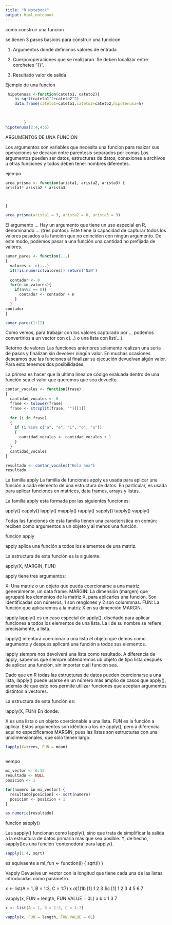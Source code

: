 ---
title: "R Notebook"
output: html_notebook
---


como construir una funcion 

se tienen 3 pasos basicos para construir una funcicon 

1. Argumentos donde definimos valores de entrada

2. Cuerpo:operaciones que se realizaran. Se deben localizar entre corchetes "{}”.
3. Resultado valor de salida 

Ejemplo de una funcion

```{r}


 hipotenusa <-function(cateto1, cateto2){
    h<-sqrt(cateto1^2+cateto2^2)
    data.frame(cateto1=cateto1,cateto2=cateto2,hipotenusa=h)

   
    
        }
hipotenusa(2:4,4:6)


```

ARGUMENTOS DE UNA FUNCION 

Los argumentos son variables que necesita una funcion para reaizar sus operaciones se decaran entre parentesis separados por comas
Los argumentos pueden ser datos, estructuras de datos, conexiones a archivos u otras funciones y todos deben tener nombres diferentes.

ejempo

```{r}
area_prisma <- function(arista1, arista2, arista3) {
arista1* arista2 * arista3



}
```


```{r}
area_prisma(arista1 = 3, arista2 = 6, arista3 = 9)
```
El argumento …
Hay un argumento que tiene un uso especial en R, denominando … (tres puntos). Este tiene la capacidad de capturar todos los valores pasados a la función que no coinciden con ningún argumento. De este modo, podemos pasar a una función una cantidad no prefijada de valores.

```{r}


sumar_pares <- function(...)
{
  valores <- c(...)
  if(!is.numeric(valores)) return('NaN')
 
  contador <- 0
  for(n in valores){
    if(n%%2 == 0){
      contador <- contador + n
    }
  }
contador
}

sumar_pares(1:12)

```

Como vemos, para trabajar con los valores capturado por … podemos convertirlos a un vector con c(...) o una lista con list(...).

 

Retorno de valores
Las funciones anteriores solamente realizan una seria de pasos y finalizan sin devolver ningún valor. En muchas ocasiones deseamos que las funciones al finalizar su ejecución devuelvan algún valor. Para esto tenemos dos posibilidades.

La primea es hacer que la ultima linea de código evaluada dentro de una función sea el valor que queremos que sea devuelto.

```{r}


contar_vocales <- function(frase) 
{
  cantidad_vocales <- 0 
  frase <- tolower(frase)
  frase <- strsplit(frase, "")[[1]]
 
  for (i in frase)
  {
    if (i %in% c("a", "e", "i", "o", "u"))
    {
      cantidad_vocales <- cantidad_vocales + 1
    } 
  }
  cantidad_vocales 
}

resultado <- contar_vocales("Hola hoa")
resultado


```
La familia apply
La familia de funciones apply es usada para aplicar una función a cada elemento de una estructura de datos. En particular, es usada para aplicar funciones en matrices, data frames, arrays y listas.

La familia apply esta formada por las siguientes funciones:

apply()
eapply()
lapply()
mapply()
rapply()
sapply()
tapply()
vapply()

Todas las funciones de esta familia tienen una característica en común: reciben como argumentos a un objeto y al menos una función.
 
 
 funcion apply
 
 apply aplica una función a todos los elementos de una matriz.

La estructura de esta función es la siguiente.

apply(X, MARGIN, FUN)

apply tiene tres argumentos:

X: Una matriz o un objeto que pueda coercionarse a una matriz, generalmente, un data frame.
MARGIN: La dimensión (margen) que agrupará los elementos de la matriz X, para aplicarles una función. Son identificadas con números, 1 son renglones y 2 son colummnas.
FUN: La función que aplicaremos a la matriz X en su dimención MARGIN.


 lapply
lapply() es un caso especial de apply(), diseñado para aplicar funciones a todos los elementos de una lista. La l de su nombre se refiere, precisamente, a lista.

lapply() intentará coercionar a una lista el objeto que demos como argumento y después aplicará una función a todos sus elementos.

lapply siempre nos devolverá una lista como resultado. A diferencia de apply, sabemos que siempre obtendremos ub objeto de tipo lista después de aplicar una función, sin importar cuál función sea.

Dado que en R todas las estructuras de datos pueden coercionarse a una lista, lapply() puede usarse en un número más amplio de casos que apply(), además de que esto nos permite utilizar funciones que aceptan argumentos distintos a vectores.

La estructura de esta función es:

lapply(X, FUN)
En donde:

X es una lista o un objeto coercionable a una lista.
FUN es la función a aplicar.
Estos argumentos son idéntico a los de apply(), pero a diferencia aquí no especificamos MARGIN, pues las listas son estructuras con una unidimensionales, que sólo tienen largo.


```{r}

lapply(X=trees, FUN = mean)



```
eempo
```{r}
mi_vector <- 6:12
resultado <- NULL
posicion <- 1

for(numero in mi_vector) {
  resultado[posicion] <- sqrt(numero)
  posicion <- posicion + 1
}

as.numeric(resultado)

```

funcion sapply()


Las sapply() funcionan como lapply(), sino que trata de simplificar la salida a la estructura de datos primaria más que sea posible. Y, de hecho, sapply()es una función 'contenedora' para lapply().
```{r}
sapply(1:4, sqrt)
```

es equivaente a 
mi_fun <- function(i) {
    sqrt(i)
}


Vapply
Devuelve un vector con la longitud que tiene cada una de las listas introducidas como parámetro.

x <- list(A = 1, B = 1:3, C = 1:7)
x
$a
[1] 1
$b
[1] 1 2 3
$c
[1] 1 2 3 4 5 6 7

vapply(x, FUN = length, FUN.VALUE = 0L)
a b c 
1 3 7

```{r}
x <- list(A = 1, B = 1:3, C = 1:7)

vapply(x, FUN = length, FUN.VALUE = 0L)

```

